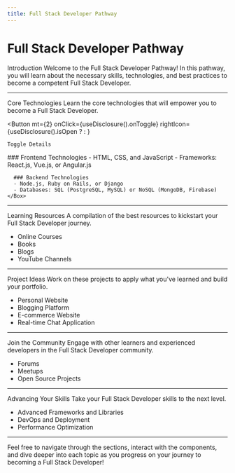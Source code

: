 ```yaml
---
title: Full Stack Developer Pathway
---
```



# Full Stack Developer Pathway

<Box p={4}>
  <Heading mb={4}>Introduction</Heading>
  Welcome to the Full Stack Developer Pathway! In this pathway, you will learn about the necessary skills, technologies, and best practices to become a competent Full Stack Developer.
</Box>

---

<Box p={4}>
  <Heading mb={4}>Core Technologies</Heading>
  Learn the core technologies that will empower you to become a Full Stack Developer.

  <Button 
    mt={2} 
    onClick={useDisclosure().onToggle} 
    rightIcon={useDisclosure().isOpen ? <ChevronDownIcon /> : <ChevronRightIcon />}
  >
    Toggle Details
  </Button>

  <Collapse in={useDisclosure().isOpen} animateOpacity>
    <Box 
      p={4} 
      mt={2} 
      borderWidth="1px" 
      borderRadius="lg"
    >
      ### Frontend Technologies
      - HTML, CSS, and JavaScript
      - Frameworks: React.js, Vue.js, or Angular.js

      ### Backend Technologies
      - Node.js, Ruby on Rails, or Django
      - Databases: SQL (PostgreSQL, MySQL) or NoSQL (MongoDB, Firebase)
    </Box>
  </Collapse>
</Box>

---

<Box p={4}>
  <Heading mb={4}>Learning Resources</Heading>
  A compilation of the best resources to kickstart your Full Stack Developer journey.

  - Online Courses
  - Books
  - Blogs
  - YouTube Channels
</Box>

---

<Box p={4}>
  <Heading mb={4}>Project Ideas</Heading>
  Work on these projects to apply what you've learned and build your portfolio.

  - Personal Website
  - Blogging Platform
  - E-commerce Website
  - Real-time Chat Application
</Box>

---

<Box p={4}>
  <Heading mb={4}>Join the Community</Heading>
  Engage with other learners and experienced developers in the Full Stack Developer community.

  - Forums
  - Meetups
  - Open Source Projects
</Box>

---

<Box p={4}>
  <Heading mb={4}>Advancing Your Skills</Heading>
  Take your Full Stack Developer skills to the next level.

  - Advanced Frameworks and Libraries
  - DevOps and Deployment
  - Performance Optimization
</Box>

---

<Box p={4}>
  Feel free to navigate through the sections, interact with the components, and dive deeper into each topic as you progress on your journey to becoming a Full Stack Developer!
</Box>

